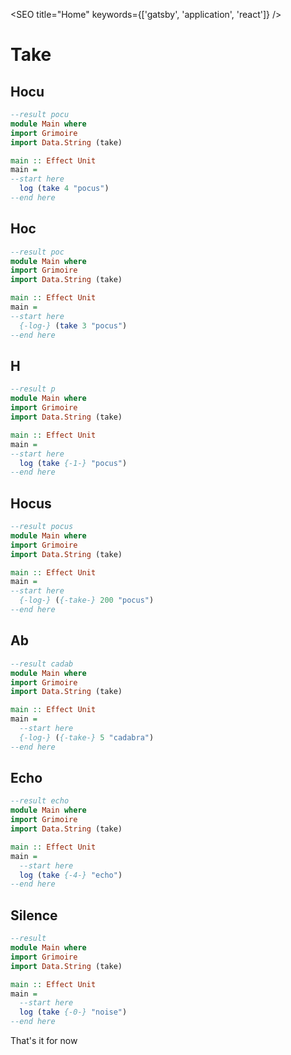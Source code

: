 

<SEO title="Home" keywords={['gatsby', 'application', 'react']} />

# Take

## Hocu

```purescript
--result pocu
module Main where
import Grimoire
import Data.String (take)

main :: Effect Unit
main =
--start here
  log (take 4 "pocus")
--end here
```

## Hoc

```purescript
--result poc
module Main where
import Grimoire
import Data.String (take)

main :: Effect Unit
main =
--start here
  {-log-} (take 3 "pocus")
--end here
```

## H

```purescript
--result p
module Main where
import Grimoire
import Data.String (take)

main :: Effect Unit
main =
--start here
  log (take {-1-} "pocus")
--end here
```

## Hocus
```purescript
--result pocus
module Main where
import Grimoire
import Data.String (take)

main :: Effect Unit
main =
--start here
  {-log-} ({-take-} 200 "pocus")
--end here
```

## Ab
```purescript
--result cadab
module Main where
import Grimoire
import Data.String (take)

main :: Effect Unit
main = 
  --start here
  {-log-} ({-take-} 5 "cadabra")
--end here
```

## Echo
```purescript
--result echo
module Main where
import Grimoire
import Data.String (take)

main :: Effect Unit
main = 
  --start here
  log (take {-4-} "echo")
--end here
```

## Silence
```purescript
--result 
module Main where
import Grimoire
import Data.String (take)

main :: Effect Unit
main = 
  --start here
  log (take {-0-} "noise")
--end here
```

<Link to="/optional/">That's it for now</Link>

